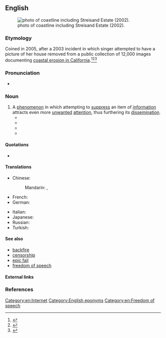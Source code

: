==English==
{{was wotd|2012|November|13}}
[[File:Streisand Estate.jpg|thumb|{{w|California Coastal Records Project}} photo of coastline including Streisand Estate (2002).]]

===Etymology===
Coined in 2005, after a 2003 incident in which singer {{w|Barbra Streisand}} attempted to have a picture of her house removed from a public collection of 12,000 images documenting [[w:California Coastal Records Project|coastal erosion in California]].<ref>{{cite news|url=http://www.bbc.co.uk/news/uk-18458567|work=BBC News|title=The Streisand Effect: When censorship backfires|date=June 15, 2012|accessdate=October 29, 2012|publisher=BBC|author=Mario Cacciottolo}}</ref><ref>
{{cite news|url=http://www.techdirt.com/articles/20050105/0132239.shtml|accessdate=October 29, 2012|date=January 5, 2005|title=Since When Is It Illegal To Just Mention A Trademark Online?|author=Mike Masnick|work=techdirt: Legal Issues}}</ref><ref>
{{cite news|url=http://blogs.telegraph.co.uk/technology/miloyiannopoulos/8248311/What_is_The_Streisand_Effect/|work=The Daily Telegraph|title=What is 'The Streisand Effect'?|author=Milo Yiannopoulos|date=January 31, 2009|accessdate=October 29, 2012|publisher=Telegraph Media Group Limited}}
</ref>

===Pronunciation===
* {{a|US}} {{IPA|/ˈstɹaɪ.zænd əˌfɛkt/|lang=en}}

===Noun===
{{en-noun|head=Streisand [[effect]]}}

# A [[phenomenon]] in which attempting to [[suppress]] an item of [[information]] attracts even more [[unwanted]] [[attention]], thus furthering its [[dissemination]].
#*{{quote-book
 | year = 2009
 | author = John W. Dozier, Sue Scheff
 | title = Google Bomb: The Untold Story of the $11.3M Verdict That Changed the Way We Use the Internet 
 | chapter =
 | url =
 | isbn = 0757314155
 | publisher = HCI
 | page = 40
 | passage = No matter how effective your rebuttal may seem to be to you, a response will "bump" the problem into greater prominence and relevance in the search engine results, which then turns your headache into a migraine. This is doubly dangerous since "bumping" the negative information potentially introduces the "'''Streisand Effect'''" into the equation, which is something to avoid if at all possible. It is commonly defined as a phenomenon in which an attempt to censor or remove a piece of information on the web backfires, causing greater publicity.
}}
#*{{quote-book
 | year = 2009
 | first = Kyle
 | last = Lacy
 | title = Twitter Marketing For Dummies |publisher=For Dummies
 | chapter =
 | url =
 | isbn = 0470561726
 | page = 215
 | passage = Say you discover that people aren't just talking about you, they're bashing you. Should you step in and try to stop them? Again, the answer is absolutely no! Leave them alone – you'll only make the problems worse and create a '''Streisand Effect''' if you try to hush them up.
}}
#*{{quote-news
 | first = Jim
 | last = Emerson
 | title = Teaching the controversy  
 | blog = Scanners  
 | newspaper = [[w:Chicago Sun-Times|Chicago Sun-Times]]
 | date = 2009-09-11
 | url = http://blogs.suntimes.com/scanners/2009/09/when_did_you_stop_raping_and_k.html
 | accessdate = 2009-10-16
 | passage = But that hasn't stopped [[w:Glenn Beck|Beck]]'s lawyers from trying to shut down the site -- resulting in more blowback and another manifestation of the dreaded '''Streisand Effect'''!
}}
#*{{quote-news
 | author = K Vaidya Nathan
 | date = 2010-12-17
 | newspaper = {{w|The Indian Express}}
 | url = http://www.indianexpress.com/news/beware-the-streisand-effect/725720/
 | accessdate = 2012-10-29
 | title = Beware the Streisand effect
 | publisher = The Indian Express Limited
 | passage = Though, the action of the US government was intended to suppress the leaks, the '''‘Streisand effect’''' made sure that the outcome was exactly the opposite. People all over the world, who hadn’t even heard of the Website, were typing WikiLeaks.org on their keyboards only to find a site-unavailable message, which increased their curiosity. People sympathetic to {{w|WikiLeaks}}, in the meantime, had voluntarily mirrored the website in order to keep it online.
}}

====Quotations====
* {{seemoreCites|lang=en}}

====Translations====
{{trans-top|phenomenon}}
* Chinese:
*: Mandarin: {{t|cmn|史翠珊效應|sc=Hani}}, {{t|cmn|史翠珊效应|tr=Shǐcuìshān xiàoyìng|sc=Hani}}
* French: {{t|fr|effet Streisand|m}}
* German: {{t|de|Streisand-Effekt|m}}
{{trans-mid}}
* Italian: {{t|it|effetto Streisand|m}}
* Japanese: {{t|ja|ストライサンド効果|tr=Sutoraisando kōka|sc=Jpan}}
* Russian: {{t|ru|эффект Стрейзанд|m|tr=effékt Strɛ́jzand|sc=Cyrl}}
* Turkish: {{t|tr|Streisand etkisi}}
{{trans-bottom}}

====See also====
* [[backfire]]
* [[censorship]]
* [[epic fail]]
* [[freedom of speech]]

====External links====
{{projectlinks
|wikipedia
|source|page2=Streisand v. Adelman, assessment by United States House Committee on the Judiciary
|quote
|news|page4=Category:Streisand effect
|commons|page5=Category:Streisand effect
}}

===References===
<references/>

[[Category:en:Internet]]
[[Category:English eponyms]]
[[Category:en:Freedom of speech]]